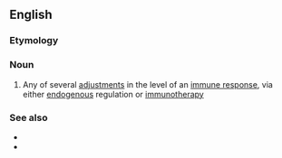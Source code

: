 ==English==

===Etymology===
{{prefix|immuno|modulation|lang=en}}

===Noun===
{{en-noun|-}}

# Any of several [[adjustment]]s in the level of an [[immune response]], via either [[endogenous]] regulation or [[immunotherapy]]

===See also===
* {{l|en|immunopotentiation}}
* {{l|en|immunosuppression}}